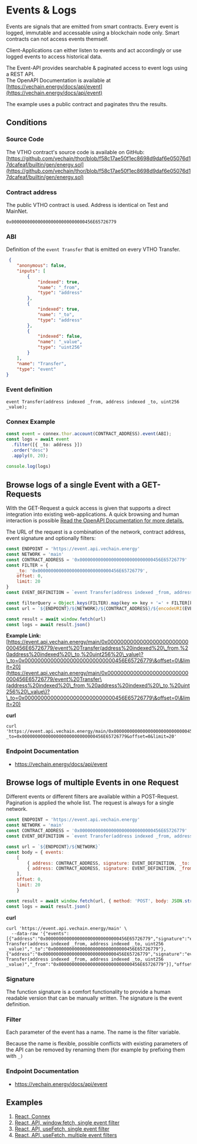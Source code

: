 # Events & Logs

Events are signals that are emitted from smart contracts. Every event is logged, immutable and accessable using a blockchain node only. Smart contracts can not access events themself.

Client-Applications can either listen to events and act accordingly or use logged events to access historical data.

The Event-API provides searchable & paginated access to event logs using a REST API.\
The OpenAPI Documentation is available at [https://vechain.energy/docs/api/event](https://vechain.energy/docs/api/event)

The example uses a public contract and paginates thru the results.

## Conditions

### Source Code

The VTHO contract's source code is available on GitHub:\
[https://github.com/vechain/thor/blob/f58c17ae50f1ec8698d9daf6e05076d17dcafeaf/builtin/gen/energy.sol](https://github.com/vechain/thor/blob/f58c17ae50f1ec8698d9daf6e05076d17dcafeaf/builtin/gen/energy.sol)

### Contract address

The public VTHO contract is used. Address is identical on Test and MainNet.

```solidity
0x0000000000000000000000000000456E65726779
```

### ABI

Definition of the `event Transfer` that is emitted on every VTHO Transfer.

```json
 {
    "anonymous": false,
    "inputs": [
        {
            "indexed": true,
            "name": "_from",
            "type": "address"
        },
        {
            "indexed": true,
            "name": "_to",
            "type": "address"
        },
        {
            "indexed": false,
            "name": "_value",
            "type": "uint256"
        }
    ],
    "name": "Transfer",
    "type": "event"
}
```

### Event definition

```solidity
event Transfer(address indexed _from, address indexed _to, uint256 _value);
```

### Connex Example

```typescript
const event = connex.thor.account(CONTRACT_ADDRESS).event(ABI);
const logs = await event
  .filter([{ _to: address }])
  .order("desc")
  .apply(0, 20);
  
console.log(logs)
```

## Browse logs of a single Event with a GET-Requests

With the GET-Request a quick access is given that supports a direct integration into existing web-applications. A quick browsing and human interaction is possible [Read the OpenAPI Documentation for more details.](https://vechain.energy/docs/api/event)

The URL of the request is a combination of the network, contract address, event signature and optionally filters:

```javascript
const ENDPOINT = 'https://event.api.vechain.energy'
const NETWORK = 'main'
const CONTRACT_ADDRESS = '0x0000000000000000000000000000456E65726779'
const FILTER = {
    _to: '0x0000000000000000000000000000456E65726779',
    offset: 0,
    limit: 20
}
const EVENT_DEFINITION = `event Transfer(address indexed _from, address indexed _to, uint256 _value)`

const filterQuery = Object.keys(FILTER).map(key => key + '=' + FILTER[key]).join('&');
const url = `${ENDPOINT}/${NETWORK}/${CONTRACT_ADDRESS}/${encodeURI(EVENT_DEFINITION)}?${filterQuery}`

const result = await window.fetch(url)
const logs = await result.json()
```

**Example Link:**\
[https://event.api.vechain.energy/main/0x0000000000000000000000000000456E65726779/event%20Transfer(address%20indexed%20\_from,%20address%20indexed%20\_to,%20uint256%20\_value)?\_to=0x0000000000000000000000000000456E65726779\&offset=0\&limit=20](https://event.api.vechain.energy/main/0x0000000000000000000000000000456E65726779/event%20Transfer\(address%20indexed%20\_from,%20address%20indexed%20\_to,%20uint256%20\_value\)?\_to=0x0000000000000000000000000000456E65726779\&offset=0\&limit=20)

**curl**

```shell
curl 'https://event.api.vechain.energy/main/0x0000000000000000000000000000456E65726779/event%20Transfer(address%20indexed%20_from,%20address%20indexed%20_to,%20uint256%20_value)?_to=0x0000000000000000000000000000456E65726779&offset=0&limit=20'
```

### Endpoint Documentation

* https://vechain.energy/docs/api/event


## Browse logs of multiple Events in one Request

Different events or different filters are available within a POST-Request. Pagination is applied the whole list. The request is always for a single network.

```javascript
const ENDPOINT = 'https://event.api.vechain.energy'
const NETWORK = 'main'
const CONTRACT_ADDRESS = '0x0000000000000000000000000000456E65726779'
const EVENT_DEFINITION = `event Transfer(address indexed _from, address indexed _to, uint256 _value)`

const url = `${ENDPOINT}/${NETWORK}`
const body = { events:
    [
        { address: CONTRACT_ADDRESS, signature: EVENT_DEFINITION, _to: "0x0000000000000000000000000000456E65726779" },
        { address: CONTRACT_ADDRESS, signature: EVENT_DEFINITION, _from: "0x0000000000000000000000000000456E65726779" }
    ],
    offset: 0,
    limit: 20
    }

const result = await window.fetch(url, { method: 'POST', body: JSON.stringify(body) })
const logs = await result.json()
```

**curl**

```shell
curl 'https://event.api.vechain.energy/main' \
  --data-raw '{"events":[{"address":"0x0000000000000000000000000000456E65726779","signature":"event Transfer(address indexed _from, address indexed _to, uint256 _value)","_to":"0x0000000000000000000000000000456E65726779"},{"address":"0x0000000000000000000000000000456E65726779","signature":"event Transfer(address indexed _from, address indexed _to, uint256 _value)","_from":"0x0000000000000000000000000000456E65726779"}],"offset":0,"limit":20}'
```

### Signature

The function signature is a comfort functionality to provide a human readable version that can be manually written. The signature is the event definition.

### Filter

Each parameter of the event has a name. The name is the filter variable.

Because the name is flexible, possible conflicts with existing parameters of the API can be removed by renaming them (for example by prefixing them with `_)`

### Endpoint Documentation

* https://vechain.energy/docs/api/event

## Examples

1. [React, Connex](https://codesandbox.io/s/list-event-logs-from-contract-with-connex-3wotwr)
2. [React, API, window.fetch, single event filter](https://codesandbox.io/s/list-event-logs-from-contract-with-api-fetch-099e7i)
3. [React, API, useFetch, single event filter](https://codesandbox.io/s/list-event-logs-from-contract-with-api-usefetch-ekichj)
4. [React, API, useFetch, multiple event filters](https://codesandbox.io/s/list-event-logs-from-contract-with-multiple-filters-using-api-usefetch-cc66i6)